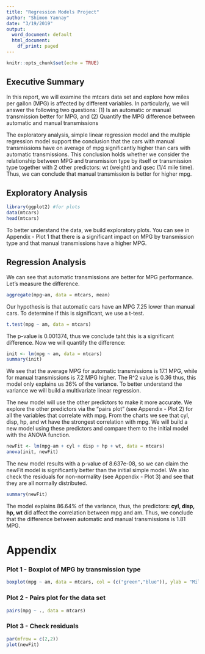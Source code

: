 ```yaml
---
title: "Regression Models Project"
author: "Shimon Yannay"
date: "3/19/2019"
output:
  word_document: default
  html_document:
    df_print: paged
---
```


```r
knitr::opts_chunk$set(echo = TRUE)
```

## Executive Summary

In this report, we will examine the mtcars data set and explore how miles per gallon (MPG) is affected by different variables. In particularly, we will answer the following two questions: (1) Is an automatic or manual transmission better for MPG, and (2) Quantify the MPG difference between automatic and manual transmissions

The exploratory analysis, simple linear regression model and the multiple regression model support the conclusion that the cars with manual transmissions have on average of mpg significantly higher than cars with automatic transmissions. This conclusion holds whether we consider the relationship between MPG and transmission type by itself or transmission type together with 2 other predictors: wt (weight) and qsec (1/4 mile time). Thus, we can conclude that manual transmission is better for higher mpg. 

## Exploratory Analysis

```r
library(ggplot2) #for plots
data(mtcars)
head(mtcars)
```

To better understand the data, we build exploratory plots. You can see in Appendix - Plot 1 that there is a significant impact on MPG by transmission type and that manual transmissions have a higher MPG.

## Regression Analysis

We can see that automatic transmissions are better for MPG performance. Let's measure the difference.

```r
aggregate(mpg~am, data = mtcars, mean)
```

Our hypothesis is that automatic cars have an MPG 7.25 lower than manual cars. To determine if this is significant, we use a t-test.

```r
t.test(mpg ~ am, data = mtcars)
```

The p-value is 0.001374, thus we conclude taht this is a significant difference. Now we will quantify the difference:

```r
init <- lm(mpg ~ am, data = mtcars)
summary(init)
```

We see that the average MPG for automatic transmissions is 17.1 MPG, while for manual transmissions is 7.2 MPG higher. The R^2 value is 0.36 thus, this model only explains us 36% of the variance. To better understand the variance we will build a multivariate linear regression.

The new model will use the other predictors to make it more accurate. We explore the other predictors via the "pairs plot" (see Appendix - Plot 2) for all the variables that correlate with mpg. From the charts we see that cyl, disp, hp, and wt have the strongest correlation with mpg. We will build a new model using these predictors and compare them to the initial model with the ANOVA function.

```r
newFit <- lm(mpg~am + cyl + disp + hp + wt, data = mtcars)
anova(init, newFit)
```

The new model results with a p-value of 8.637e-08, so we can claim the newFit model is significantly better than the initial simple model. We also check the residuals for non-normality (see Appendix - Plot 3) and see that they are all normally distributed.

```r
summary(newFit)
```

The model explains 86.64% of the variance, thus, the predictors: **cyl, disp, hp, wt** did affect the correlation between mpg and am. Thus, we conclude that the difference between automatic and manual transmissions is 1.81 MPG.

# Appendix

### Plot 1 - Boxplot of MPG by transmission type

```r
boxplot(mpg ~ am, data = mtcars, col = (c("green","blue")), ylab = "Miles Per Gallon", xlab = "Transmission Type")
```

### Plot 2 - Pairs plot for the data set

```r
pairs(mpg ~ ., data = mtcars)
```

### Plot 3 - Check residuals

```r
par(mfrow = c(2,2))
plot(newFit)
```
